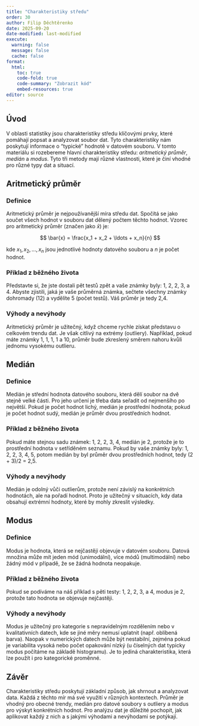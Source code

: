 ```yaml
---
title: "Charakteristiky středu"
order: 30
author: Filip Děchtěrenko
date: 2025-09-20
date-modified: last-modified
execute:
  warning: false
  message: false
  cache: false
format:
  html:
    toc: true
    code-fold: true
    code-summary: "Zobrazit kód"
    embed-resources: true
editor: source
---
```


## Úvod

V oblasti statistiky jsou charakteristiky středu klíčovými prvky, které pomáhají popsat a analyzovat soubor dat. Tyto charakteristiky nám poskytují informace o "typické" hodnotě v datovém souboru. V tomto materiálu si rozebereme hlavní charakteristiky středu: *aritmetický průměr*, *medián* a *modus*. Tyto tři metody mají různé vlastnosti, které je činí vhodné pro různé typy dat a situací.

## Aritmetický průměr

### Definice

Aritmetický průměr je nejpoužívanější míra středu dat. Spočítá se jako součet všech hodnot v souboru dat dělený počtem těchto hodnot. Vzorec pro aritmetický průměr (značen jako $\bar{x}$) je:

$$
\bar{x} = \frac{x_1 + x_2 + \ldots + x_n}{n}
$$

kde $x_1, x_2, \ldots, x_n$ jsou jednotlivé hodnoty datového souboru a $n$ je počet hodnot.

### Příklad z běžného života

Představte si, že jste dostali pět testů zpět a vaše známky byly: 1, 2, 2, 3, a 4. Abyste zjistili, jaká je vaše průměrná známka, sečtete všechny známky dohromady (12) a vydělíte 5 (počet testů). Váš průměr je tedy 2,4.

### Výhody a nevýhody

Aritmetický průměr je užitečný, když chceme rychle získat představu o celkovém trendu dat. Je však citlivý na extrémy (outliery). Například, pokud máte známky 1, 1, 1, 1 a 10, průměr bude zkreslený směrem nahoru kvůli jednomu vysokému outlieru.

## Medián

### Definice

Medián je střední hodnota datového souboru, která dělí soubor na dvě stejně velké části. Pro jeho určení je třeba data seřadit od nejmenšího po největší. Pokud je počet hodnot lichý, medián je prostřední hodnota; pokud je počet hodnot sudý, medián je průměr dvou prostředních hodnot.

### Příklad z běžného života

Pokud máte stejnou sadu známek: 1, 2, 2, 3, 4, medián je 2, protože je to prostřední hodnota v setříděném seznamu. Pokud by vaše známky byly: 1, 2, 2, 3, 4, 5, potom medián by byl průměr dvou prostředních hodnot, tedy (2 + 3)/2 = 2,5.

### Výhody a nevýhody

Medián je odolný vůči outlierům, protože není závislý na konkrétních hodnotách, ale na pořadí hodnot. Proto je užitečný v situacích, kdy data obsahují extrémní hodnoty, které by mohly zkreslit výsledky.

## Modus

### Definice

Modus je hodnota, která se nejčastěji objevuje v datovém souboru. Datová množina může mít jeden mód (unimodální), více módů (multimodální) nebo žádný mód v případě, že se žádná hodnota neopakuje.

### Příklad z běžného života

Pokud se podíváme na náš příklad s pěti testy: 1, 2, 2, 3, a 4, modus je 2, protože tato hodnota se objevuje nejčastěji.

### Výhody a nevýhody

Modus je užitečný pro kategorie s nepravidelným rozdělením nebo v kvalitativních datech, kde se jiné měry nemusí uplatnit (např. oblíbená barva). Naopak v numerických datech může být nestabilní, zejména pokud je variabilita vysoká nebo počet opakování nízký (u číselných dat typicky modus počítáme na základě histogramu). Je to jediná charakteristika, která lze použít i pro kategorické proměnné.

## Závěr

Charakteristiky středu poskytují základní způsob, jak shrnout a analyzovat data. Každá z těchto mír má své využití v různých kontextech. Průměr je vhodný pro obecné trendy, medián pro datové soubory s outliery a modus pro výskyt konkrétních hodnot. Pro analýzu dat je důležité pochopit, jak aplikovat každý z nich a s jakými výhodami a nevýhodami se potýkají.

